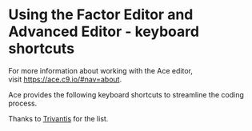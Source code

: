 # Using the Factor Editor and Advanced Editor - keyboard shortcuts

For more information about working with the Ace editor, visit [https://ace.c9.io/#nav=about](https://ace.c9.io/#nav=about).

Ace provides the following keyboard shortcuts to streamline the coding process.

Thanks to [Trivantis](https://www.trivantis.com/help/Lectora_Online/4.8/en/HelpHTMLs/Content/16.html) for the list.
